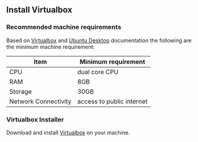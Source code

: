 
## Install Virtualbox

### Recommended machine requirements

Based on [Virtualbox](https://www.virtualbox.org/wiki/End-user_documentation) and 
[Ubuntu Desktop](https://ubuntu.com/download/desktop) documentation the following are the
minimum machine requirement:

| Item | Minimum requirement|
|---|---|
| CPU | dual core CPU |
| RAM | 8GB |
| Storage | 30GB |
| Network Connectivity | access to public internet |

### Virtualbox Installer

Download and install [Virtualbox](https://www.virtualbox.org/wiki/Downloads) on your machine.